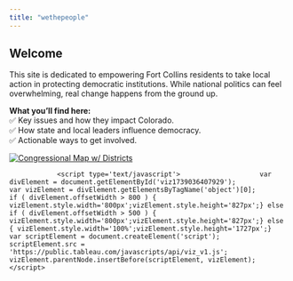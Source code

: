 ```yaml
---
title: "wethepeople"
---
```


## Welcome

This site is dedicated to empowering Fort Collins residents to take local action in protecting democratic institutions. While national politics can feel overwhelming, real change happens from the ground up.

**What you'll find here:**  
✅ Key issues and how they impact Colorado.  
✅ How state and local leaders influence democracy.  
✅ Actionable ways to get involved.  


<div class='tableauPlaceholder' id='viz1739036407929' style='position: relative'><noscript><a href='#'><img alt='Congressional Map w&#47; Districts ' src='https:&#47;&#47;public.tableau.com&#47;static&#47;images&#47;Co&#47;CongressionalandDistrictMap&#47;CongressionalMapwDistricts&#47;1_rss.png' style='border: none' /></a></noscript><object class='tableauViz'  style='display:none;'><param name='host_url' value='https%3A%2F%2Fpublic.tableau.com%2F' /> <param name='embed_code_version' value='3' /> <param name='site_root' value='' /><param name='name' value='CongressionalandDistrictMap&#47;CongressionalMapwDistricts' /><param name='tabs' value='no' /><param name='toolbar' value='yes' /><param name='static_image' value='https:&#47;&#47;public.tableau.com&#47;static&#47;images&#47;Co&#47;CongressionalandDistrictMap&#47;CongressionalMapwDistricts&#47;1.png' /> <param name='animate_transition' value='yes' /><param name='display_static_image' value='yes' /><param name='display_spinner' value='yes' /><param name='display_overlay' value='yes' /><param name='display_count' value='yes' /><param name='language' value='en-US' /></object></div>                <script type='text/javascript'>                    var divElement = document.getElementById('viz1739036407929');                    var vizElement = divElement.getElementsByTagName('object')[0];                    if ( divElement.offsetWidth > 800 ) { vizElement.style.width='800px';vizElement.style.height='827px';} else if ( divElement.offsetWidth > 500 ) { vizElement.style.width='800px';vizElement.style.height='827px';} else { vizElement.style.width='100%';vizElement.style.height='1727px';}                     var scriptElement = document.createElement('script');                    scriptElement.src = 'https://public.tableau.com/javascripts/api/viz_v1.js';                    vizElement.parentNode.insertBefore(scriptElement, vizElement);                </script>